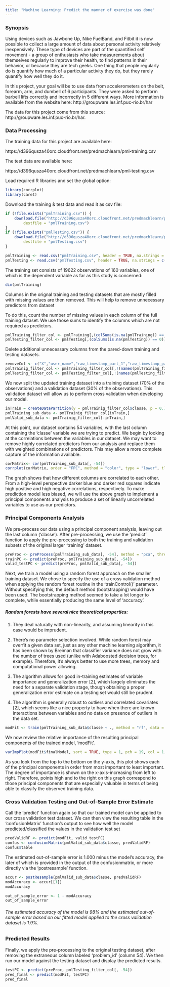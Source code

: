 ```yaml
---
title: "Machine Learning: Predict the manner of exercise was done"
---
```


### Synopsis

Using devices such as Jawbone Up, Nike FuelBand, and Fitbit it is now possible to collect a large amount of data about personal activity relatively inexpensively. These type of devices are part of the quantified self movement - a group of enthusiasts who take measurements about themselves regularly to improve their health, to find patterns in their behavior, or because they are tech geeks. One thing that people regularly do is quantify how much of a particular activity they do, but they rarely quantify how well they do it.

In this project, your goal will be to use data from accelerometers on the belt, forearm, arm, and dumbell of 6 participants. They were asked to perform barbell lifts correctly and incorrectly in 5 different ways. More information is available from the website here: http://groupware.les.inf.puc-rio.br/har



The data for this project come from this source: http://groupware.les.inf.puc-rio.br/har. 


### Data Processing

The training data for this project are available here: 

https://d396qusza40orc.cloudfront.net/predmachlearn/pml-training.csv

The test data are available here: 

https://d396qusza40orc.cloudfront.net/predmachlearn/pml-testing.csv

Load required R libraries and set the global option:

```r
library(corrplot)
library(caret)
```

Download the training & test data and read it as csv file:

```r
if (!file.exists("pmlTraining.csv")) {
    download.file("http://d396qusza40orc.cloudfront.net/predmachlearn/pml-training.csv", 
        destfile = "pmlTraining.csv")
}
if (!file.exists("pmlTesting.csv")) {
    download.file("http://d396qusza40orc.cloudfront.net/predmachlearn/pml-testing.csv", 
        destfile = "pmlTesting.csv")
}

pmlTraining <- read.csv("pmlTraining.csv", header = TRUE, na.strings = c("NA",""))
pmlTesting <- read.csv("pmlTesting.csv", header = TRUE, na.strings = c("NA",""))
```

The training set consists of 19622 observations of 160 variables, one of which is the dependent variable as far as this study is concerned:

```r
dim(pmlTraining)
```


Columns in the orignal training and testing datasets that are mostly filled with missing values are then removed. This will help to remove unnecessary predictors from dataset

To do this, count the number of missing values in each column of the full training dataset. We use those sums to identify the columns which are not required as predictors.

```r
pmlTraining_filter_col <- pmlTraining[,(colSums(is.na(pmlTraining)) == 0)]
pmlTesting_filter_col <- pmlTesting[,(colSums(is.na(pmlTesting)) == 0)]

```

Delete additional unnecessary columns from the pared-down training and testing datasets.

```r
removeCol <- c("X","user_name","raw_timestamp_part_1","raw_timestamp_part_2","cvtd_timestamp","new_window")
pmlTrainig_filter_col <- pmlTraining_filter_col[,!(names(pmlTraining_filter_col) %in% removeCol)]
pmlTesting_filter_col <- pmlTesting_filter_col[,!(names(pmlTesting_filter_col) %in% removeCol)]
```

We now split the updated training dataset into a training dataset (70% of the observations) and a validation dataset (30% of the observations). This validation dataset will allow us to perform cross validation when developing our model.

```r
inTrain = createDataPartition(y = pmlTrainig_filter_col$classe, p = 0.7, list = FALSE)
pmlTraining_sub_data <- pmlTrainig_filter_col[inTrain,]
pmlValid_sub_data <- pmlTrainig_filter_col[-inTrain,]
```


At this point, our dataset contains 54 variables, with the last column containing the 'classe' variable we are trying to predict. We begin by looking at the correlations between the variables in our dataset. We may want to remove highly correlated predictors from our analysis and replace them with weighted combinations of predictors. This may allow a more complete capture of the information available.

```r
corMatrix<- cor(pmlTraining_sub_data[, -54])
corrplot(corMatrix, order = "FPC", method = "color", type = "lower", tl.cex = 0.8, tl.col = rgb(0, 0, 0))
```

The graph shows that how different columns are correlated to each other. From a high-level perspective darker blue and darker red squares indicate high positive and high negative correlations, respectively. To make prediction model less biased, we will use the above graph to implement a principal components analysis to produce a set of linearly uncorrelated variables to use as our predictors.

### Principal Components Analysis

We pre-process our data using a principal component analysis, leaving out the last column ('classe'). After pre-processing, we use the 'predict' function to apply the pre-processing to both the training and validation subsets of the original larger 'training' dataset.

```r
preProc <- preProcess(pmlTraining_sub_data[, -54], method = "pca", thresh = 0.99)
trainPC <- predict(preProc, pmlTraining_sub_data[, -54])
valid_testPC <- predict(preProc, pmlValid_sub_data[, -54])
```

Next, we train a model using a random forest approach on the smaller training dataset. We chose to specify the use of a cross validation method when applying the random forest routine in the 'trainControl()' parameter. Without specifying this, the default method (bootstrapping) would have been used. The bootstrapping method seemed to take a lot longer to complete, while essentially producing the same level of 'accuracy'.

##### Random forests have several nice theoretical properties:

1. They deal naturally with non-linearity, and assuming linearity in this case would be imprudent.

2. There's no parameter selection involved. While random forest may overfit a given data set, just as any other machine learning algorithm, it has been shown by Breiman that classifier variance does not grow with the number of trees used (unlike with Adaboosted decision trees, for example). Therefore, it's always better to use more trees, memory and computational power allowing.

3. The algorithm allows for good in-training estimates of variable importance and generalization error [2], which largely eliminates the need for a separate validation stage, though obtaining a proper generalization error estimate on a testing set would still be prudent.

4. The algorithm is generally robust to outliers and correlated covariates [2], which seems like a nice property to have when there are known interactions between variables and no data on presence of outliers in the data set.

```r
modFit <- train(pmlTraining_sub_data$classe ~ ., method = "rf", data = trainPC, trControl = trainControl(method = "cv", number = 4), importance = TRUE)
```

We now review the relative importance of the resulting principal components of the trained model, 'modFit'.

```r
varImpPlot(modFit$finalModel, sort = TRUE, type = 1, pch = 19, col = 1, cex = 1, main = "Importance of the Individual Principal Components")
```

As you look from the top to the bottom on the y-axis, this plot shows each of the principal components in order from most important to least important. The degree of importance is shown on the x-axis-increasing from left to right. Therefore, points high and to the right on this graph correspond to those principal components that are especially valuable in terms of being able to classify the observed training data.

### Cross Validation Testing and Out-of-Sample Error Estimate

Call the 'predict' function again so that our trained model can be applied to our cross validation test dataset. We can then view the resulting table in the 'confusionMatrix' function's output to see how well the model predicted/classified the values in the validation test set

```r
predValidRF <- predict(modFit, valid_testPC)
confus <- confusionMatrix(pmlValid_sub_data$classe, predValidRF)
confus$table
```


The estimated out-of-sample error is 1.000 minus the model's accuracy, the later of which is provided in the output of the confusionmatrix, or more directly via the 'postresample' function.

```r
accur <- postResample(pmlValid_sub_data$classe, predValidRF)
modAccuracy <- accur[[1]]
modAccuracy
```

```r
out_of_sample_error <- 1 - modAccuracy
out_of_sample_error
```

###### The estimated accuracy of the model is 98% and the estimated out-of-sample error based on our fitted model applied to the cross validation dataset is 1.9%.


### Predicted Results

Finally, we apply the pre-processing to the original testing dataset, after removing the extraneous column labeled 'problem_id' (column 54). We then run our model against the testing dataset and display the predicted results.

```r
testPC <- predict(preProc, pmlTesting_filter_col[, -54])
pred_final <- predict(modFit, testPC)
pred_final
```